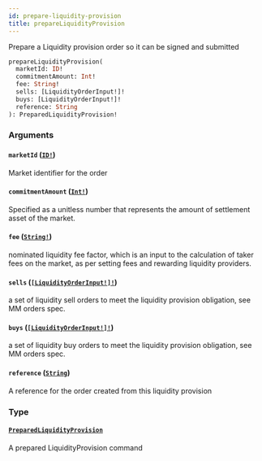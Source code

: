 ```yaml
---
id: prepare-liquidity-provision
title: prepareLiquidityProvision
---
```


Prepare a Liquidity provision order so it can be signed and submitted

```graphql
prepareLiquidityProvision(
  marketId: ID!
  commitmentAmount: Int!
  fee: String!
  sells: [LiquidityOrderInput!]!
  buys: [LiquidityOrderInput!]!
  reference: String
): PreparedLiquidityProvision!

```

### Arguments

#### `marketId` ([`ID!`](/graphql/scalars/id))

Market identifier for the order

#### `commitmentAmount` ([`Int!`](/graphql/scalars/int))

Specified as a unitless number that represents the amount of settlement asset of the market.

#### `fee` ([`String!`](/graphql/scalars/string))

nominated liquidity fee factor, which is an input to the calculation of taker fees on the market, as per setting fees and rewarding liquidity providers.

#### `sells` ([`[LiquidityOrderInput!]!`](/graphql/inputs/liquidity-order-input))

a set of liquidity sell orders to meet the liquidity provision obligation, see MM orders spec.

#### `buys` ([`[LiquidityOrderInput!]!`](/graphql/inputs/liquidity-order-input))

a set of liquidity buy orders to meet the liquidity provision obligation, see MM orders spec.

#### `reference` ([`String`](/graphql/scalars/string))

A reference for the order created from this liquidity provision

### Type

#### [`PreparedLiquidityProvision`](/graphql/objects/prepared-liquidity-provision)

A prepared LiquidityProvision command
